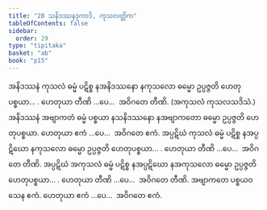 ```yaml
---
title: "28 သနိဒဿနဒုကာဒိ, ကုသလတ္တိက"
tableOfContents: false
sidebar:
  order: 29
type: "tipitaka"
basket: "ab"
book: "p15"
---
```



<DynamicBreadcrumb />

<Division number="37" book="p15" e="ch" v="40" p="225">

<Paragraph number="104" book="p15">
အနိဒဿနံ ကုသလံ ဓမ္မံ ပဋိစ္စ နအနိဒဿနော နကုသလော ဓမ္မော ဥပ္ပဇ္ဇတိ ဟေတုပစ္စယာ… . ဟေတုယာ တီဏိ …ပေ…  အဝိဂတေ တီဏိ. (အကုသလံ ကုသလသဒိသံ.)
</Paragraph>

<Paragraph number="105" book="p15">
အနိဒဿနံ အဗျာကတံ ဓမ္မံ ပစ္စယာ နသနိဒဿနော နအဗျာကတော ဓမ္မော ဥပ္ပဇ္ဇတိ ဟေတုပစ္စယာ. ဟေတုယာ ဧကံ …ပေ…  အဝိဂတေ ဧကံ.
</Paragraph>

<Paragraph number="106" book="p15">
အပ္ပဋိဃံ ကုသလံ ဓမ္မံ ပဋိစ္စ နအပ္ပဋိဃော နကုသလော ဓမ္မော ဥပ္ပဇ္ဇတိ ဟေတုပစ္စယာ… . ဟေတုယာ တီဏိ …ပေ…  အဝိဂတေ တီဏိ.
</Paragraph>

<Paragraph number="107" book="p15">
အပ္ပဋိဃံ အကုသလံ ဓမ္မံ ပဋိစ္စ နအပ္ပဋိဃော နအကုသလော ဓမ္မော ဥပ္ပဇ္ဇတိ ဟေတုပစ္စယာ… . ဟေတုယာ တီဏိ …ပေ…  အဝိဂတေ တီဏိ.
</Paragraph>

<Paragraph number="108" book="p15">
အဗျာကတေ ပစ္စယဝသေန ဧကံ. ဟေတုယာ ဧကံ …ပေ…  အဝိဂတေ ဧကံ.
</Paragraph>
</Division>